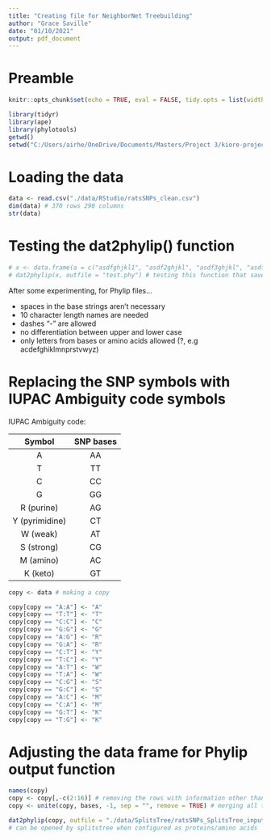 ```yaml
---
title: "Creating file for NeighborNet Treebuilding"
author: "Grace Saville"
date: "01/10/2021"
output: pdf_document
---
```

# Preamble 

```r
knitr::opts_chunk$set(echo = TRUE, eval = FALSE, tidy.opts = list(width.cutoff = 70), tidy = TRUE)
```

```r
library(tidyr)
library(ape)
library(phylotools)
getwd()
setwd("C:/Users/airhe/OneDrive/Documents/Masters/Project 3/kiore-project")
```

# Loading the data

```r
data <- read.csv("./data/RStudio/ratsSNPs_clean.csv")
dim(data) # 370 rows 298 columns
str(data)
```

# Testing the dat2phylip() function
```r
# x <- data.frame(a = c("asdfghjkl1", "asdf2ghjkl", "asdf3ghjkl", "asdfghjkl4"), b = c("CTAGTGACCCGTAG","TGACCCGTTAGAAC", "TGACTCTTTAGAAC", "TTTCACGTTGAGAC")) # dummy df
# dat2phylip(x, outfile = "test.phy") # testing this function that saves phylip files
```

After some experimenting, for Phylip files...

* spaces in the base strings aren't necessary
* 10 character length names are needed
* dashes "-" are allowed
* no differentiation between upper and lower case
* only letters from bases or amino acids allowed (?, e.g acdefghiklmnprstvwyz)


# Replacing the SNP symbols with IUPAC Ambiguity code symbols

IUPAC Ambiguity code:  

|Symbol|SNP bases|
|:----:|:----:|
|A|AA|
|T|TT|
|C|CC|
|G|GG|
|R (purine)|AG|
|Y (pyrimidine)|CT|
|W (weak)|AT|
|S (strong)|CG|
|M (amino)|AC|
|K (keto)|GT|

```r
copy <- data # making a copy

copy[copy == "A:A"] <- "A"
copy[copy == "T:T"] <- "T"
copy[copy == "C:C"] <- "C"
copy[copy == "G:G"] <- "G"
copy[copy == "A:G"] <- "R"
copy[copy == "G:A"] <- "R"
copy[copy == "C:T"] <- "Y"
copy[copy == "T:C"] <- "Y"
copy[copy == "A:T"] <- "W"
copy[copy == "T:A"] <- "W"
copy[copy == "C:G"] <- "S"
copy[copy == "G:C"] <- "S"
copy[copy == "A:C"] <- "M"
copy[copy == "C:A"] <- "M"
copy[copy == "G:T"] <- "K"
copy[copy == "T:G"] <- "K"
```

# Adjusting the data frame for Phylip output function

```r
names(copy)
copy <- copy[,-c(2:16)] # removing the rows with information other than the species key and codes
copy <- unite(copy, bases, -1, sep = "", remove = TRUE) # merging all the base columns into one
```

```r
dat2phylip(copy, outfile = "./data/SplitsTree/ratsSNPs_SplitsTree_input.phy") 
# can be opened by splitstree when configured as proteins/amino acids
```

